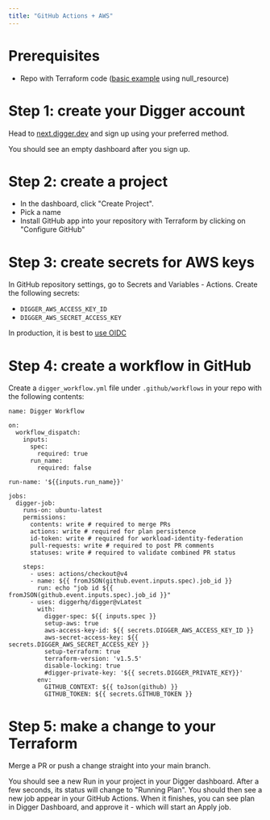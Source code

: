 ```yaml
---
title: "GitHub Actions + AWS"
---
```


# Prerequisites

- Repo with Terraform code ([basic example](https://github.com/diggerhq/demo-opentofu) using null_resource)

# Step 1: create your Digger account

Head to [next.digger.dev](https://next.digger.dev) and sign up using your preferred method.

You should see an empty dashboard after you sign up.

# Step 2: create a project

- In the dashboard, click "Create Project".
- Pick a name
- Install GitHub app into your repository with Terraform by clicking on "Configure GitHub"

# Step 3: create secrets for AWS keys

In GitHub repository settings, go to Secrets and Variables - Actions. Create the following secrets:

- `DIGGER_AWS_ACCESS_KEY_ID`
- `DIGGER_AWS_SECRET_ACCESS_KEY`

In production, it is best to [use OIDC](/ce/cloud-providers/authenticating-with-oidc-on-aws)

# Step 4: create a workflow in GitHub

Create a `digger_workflow.yml` file under `.github/workflows` in your repo with the following contents:

```
name: Digger Workflow

on:
  workflow_dispatch:
    inputs:
      spec:
        required: true
      run_name:
        required: false

run-name: '${{inputs.run_name}}'

jobs:
  digger-job:
    runs-on: ubuntu-latest
    permissions:
      contents: write # required to merge PRs
      actions: write # required for plan persistence
      id-token: write # required for workload-identity-federation
      pull-requests: write # required to post PR comments
      statuses: write # required to validate combined PR status

    steps:
      - uses: actions/checkout@v4
      - name: ${{ fromJSON(github.event.inputs.spec).job_id }}
        run: echo "job id ${{ fromJSON(github.event.inputs.spec).job_id }}"
      - uses: diggerhq/digger@vLatest
        with:
          digger-spec: ${{ inputs.spec }}
          setup-aws: true
          aws-access-key-id: ${{ secrets.DIGGER_AWS_ACCESS_KEY_ID }}
          aws-secret-access-key: ${{ secrets.DIGGER_AWS_SECRET_ACCESS_KEY }}
          setup-terraform: true
          terraform-version: 'v1.5.5'
          disable-locking: true
          #digger-private-key: '${{ secrets.DIGGER_PRIVATE_KEY}}'
        env:
          GITHUB_CONTEXT: ${{ toJson(github) }}
          GITHUB_TOKEN: ${{ secrets.GITHUB_TOKEN }}
```

# Step 5: make a change to your Terraform

Merge a PR or push a change straight into your main branch.

You should see a new Run in your project in your Digger dashboard. After a few seconds, its status will change to "Running Plan". You should then see a new job appear in your GitHub Actions. When it finishes, you can see plan in Digger Dashboard, and approve it - which will start an Apply job.
